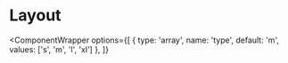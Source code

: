 
# Layout

<ComponentWrapper
  options={[
    {
      type: 'array',
      name: 'type',
      default: 'm',
      values: ['s', 'm', 'l', 'xl']
    },
]}

>

  <Layout>
    <div />
    <div />
    <div />
    <div />
    <div />
  </Layout>
</ComponentWrapper>
